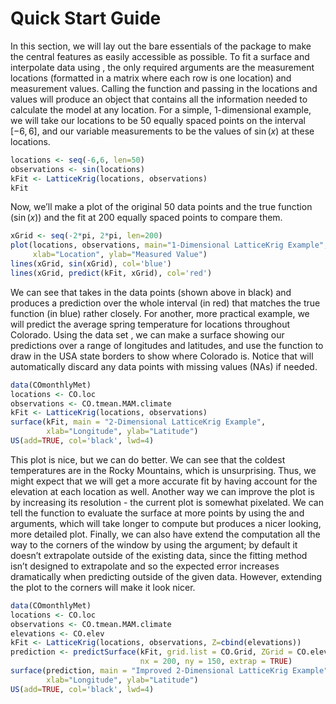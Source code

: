 # Quick Start Guide

In this section, we will lay out the bare essentials of the package to make the central features as easily accessible as possible. To fit a surface and interpolate data using \ttt{LatticeKrig}, the only required arguments are the measurement locations (formatted in a matrix where each row is one location) and measurement values. Calling the \ttt{LatticeKrig} function and passing in the locations and values will produce an \ttt{LKrig} object that contains all the information needed to calculate the model at any location. For a simple, 1-dimensional example, we will take our locations to be 50 equally spaced points on the interval $[-6, 6]$, and our variable measurements to be the values of $\sin(x)$ at these locations. 

```r
locations <- seq(-6,6, len=50)
observations <- sin(locations)
kFit <- LatticeKrig(locations, observations)
kFit
```
Now, we'll make a plot of the original 50 data points and the true function ($\sin(x)$) and the \ttt{LatticeKrig} fit at 200 equally spaced points to compare them.
```r
xGrid <- seq(-2*pi, 2*pi, len=200)
plot(locations, observations, main="1-Dimensional LatticeKrig Example", 
     xlab="Location", ylab="Measured Value")
lines(xGrid, sin(xGrid), col='blue')
lines(xGrid, predict(kFit, xGrid), col='red')
```

We can see that \ttt{LatticeKrig} takes in the data points (shown above in black) and produces a prediction over the whole interval (in red) that matches the true function (in blue) rather closely. For another, more practical example, we will predict the average spring temperature for locations throughout Colorado. Using the data set \ttt{COmonthlyMet}, we can make a surface showing our predictions over a range of longitudes and latitudes, and use the \ttt{US} function to draw in the USA state borders to show where Colorado is. Notice that \ttt{LatticeKrig} will automatically discard any data points with missing values (NAs) if needed.

```r
data(COmonthlyMet)
locations <- CO.loc
observations <- CO.tmean.MAM.climate
kFit <- LatticeKrig(locations, observations)
surface(kFit, main = "2-Dimensional LatticeKrig Example",
        xlab="Longitude", ylab="Latitude")
US(add=TRUE, col='black', lwd=4)
```

This plot is nice, but we can do better. We can see that the coldest temperatures are in the Rocky Mountains, which is unsurprising. Thus, we might expect that we will get a more accurate fit by having \ttt{LatticeKrig} account for the elevation at each location as well. Another way we can improve the plot is by increasing its resolution - the current plot is somewhat pixelated. We can tell the \ttt{surface} function to evaluate the surface at more points by using the \ttt{nx} and \ttt{ny} arguments, which will take longer to compute but produces a nicer looking, more detailed plot. Finally, we can also have \ttt{surface} extend the computation all the way to the corners of the window by using the \ttt{extrap} argument; by default it doesn't extrapolate outside of the existing data, since the \ttt{LatticeKrig} fitting method isn't designed to extrapolate and so the expected error increases dramatically when predicting outside of the given data. However, extending the plot to the corners will make it look nicer.

```r
data(COmonthlyMet)
locations <- CO.loc
observations <- CO.tmean.MAM.climate
elevations <- CO.elev
kFit <- LatticeKrig(locations, observations, Z=cbind(elevations))
prediction <- predictSurface(kFit, grid.list = CO.Grid, ZGrid = CO.elevGrid,
                             nx = 200, ny = 150, extrap = TRUE)
surface(prediction, main = "Improved 2-Dimensional LatticeKrig Example", 
        xlab="Longitude", ylab="Latitude")
US(add=TRUE, col='black', lwd=4)
```

